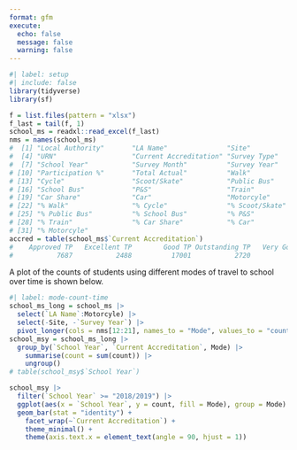 ```yaml
---
format: gfm
execute: 
  echo: false
  message: false
  warning: false
---
```


```r
#| label: setup
#| include: false
library(tidyverse)
library(sf)
```


```r
f = list.files(pattern = "xlsx")
f_last = tail(f, 1)
school_ms = readxl::read_excel(f_last)
nms = names(school_ms)
#  [1] "Local Authority"       "LA Name"               "Site"                 
#  [4] "URN"                   "Current Accreditation" "Survey Type"          
#  [7] "School Year"           "Survey Month"          "Survey Year"          
# [10] "Participation %"       "Total Actual"          "Walk"                 
# [13] "Cycle"                 "Scoot/Skate"           "Public Bus"           
# [16] "School Bus"            "P&S"                   "Train"                
# [19] "Car Share"             "Car"                   "Motorcyle"            
# [22] "% Walk"                "% Cycle"               "% Scoot/Skate"        
# [25] "% Public Bus"          "% School Bus"          "% P&S"                
# [28] "% Train"               "% Car Share"           "% Car"                
# [31] "% Motorcyle"
accred = table(school_ms$`Current Accreditation`)
#    Approved TP   Excellent TP        Good TP Outstanding TP   Very Good TP 
#           7687           2488          17001           2720           4020 

```

A plot of the counts of students using different modes of travel to school over time is shown below.

```r
#| label: mode-count-time
school_ms_long = school_ms |>
  select(`LA Name`:Motorcyle) |>
  select(-Site, -`Survey Year`) |>
  pivot_longer(cols = nms[12:21], names_to = "Mode", values_to = "count") 
school_msy = school_ms_long |>
  group_by(`School Year`, `Current Accreditation`, Mode) |>
    summarise(count = sum(count)) |>
    ungroup() 
# table(school_msy$`School Year`)

school_msy |>
  filter(`School Year` >= "2018/2019") |>
  ggplot(aes(x = `School Year`, y = count, fill = Mode), group = Mode) +
  geom_bar(stat = "identity") +
    facet_wrap(~`Current Accreditation`) +
    theme_minimal() +
    theme(axis.text.x = element_text(angle = 90, hjust = 1))

```